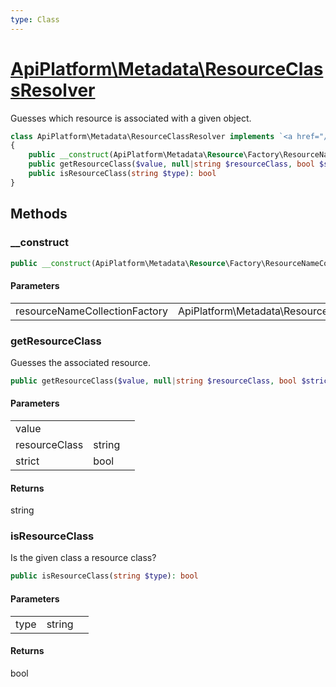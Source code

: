 ```yaml
---
type: Class
---
```


# [ApiPlatform\Metadata\ResourceClassResolver](/docs/reference/Metadata/ResourceClassResolver)


Guesses which resource is associated with a given object.



```php
class ApiPlatform\Metadata\ResourceClassResolver implements `<a href="/docs/reference/Metadata/ResourceClassResolverInterface">ApiPlatform\Metadata\ResourceClassResolverInterface</a>`
{
    public __construct(ApiPlatform\Metadata\Resource\Factory\ResourceNameCollectionFactoryInterface $resourceNameCollectionFactory)
    public getResourceClass($value, null|string $resourceClass, bool $strict): string
    public isResourceClass(string $type): bool
}
```
## Methods

### __construct



```php
public __construct(ApiPlatform\Metadata\Resource\Factory\ResourceNameCollectionFactoryInterface $resourceNameCollectionFactory)
```

#### Parameters

<table><tbody>
<tr><td>resourceNameCollectionFactory</td><td>ApiPlatform\Metadata\Resource\Factory\ResourceNameCollectionFactoryInterface</td><td></td></tr>
</tbody>
</table>

### getResourceClass

Guesses the associated resource.

```php
public getResourceClass($value, null|string $resourceClass, bool $strict): string
```

#### Parameters

<table><tbody>
<tr><td>value</td><td></td><td></td></tr><tr><td>resourceClass</td><td>string</td><td></td></tr><tr><td>strict</td><td>bool</td><td></td></tr>
</tbody>
</table>

#### Returns

string

### isResourceClass

Is the given class a resource class?

```php
public isResourceClass(string $type): bool
```

#### Parameters

<table><tbody>
<tr><td>type</td><td>string</td><td></td></tr>
</tbody>
</table>

#### Returns

bool
